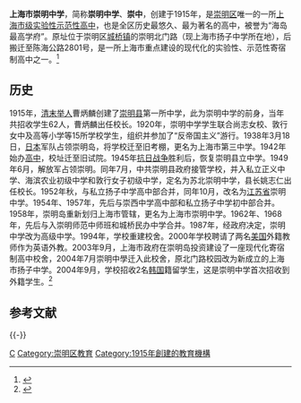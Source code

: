 {{Infobox_Highschool2
|name=上海市崇明中学|
|logo=[[File:CMZX_logo.jpg|File:CMZX logo.jpg]]|
|motto=志存高远，自强不息|
|established=1915年|
|type=上海市实验性、示范性高级中学|
|principal=吴卫国|
|country=[[中国|中国]]|
|city=上海市|
|address=[[崇明区|崇明区]]<br/>陈海公路2801号|
|campus=约170000[[平方米|平方米]]|
|faculty=约200名|
|enrollment=约2400名|
|website=[https://web.archive.org/web/20100610095157/http://www.cmzx.sh.cn/ 崇明中学网站]|
}}
'''上海市崇明中学'''，简称'''崇明中学'''、'''崇中'''，创建于1915年，是[[崇明区|崇明区]]唯一的一所[[上海市实验性、示范性高中名单|上海市级实验性示范性高中]]，也是全区历史最悠久、最为著名的高中，被誉为“海岛最高学府”。原址位于崇明区[[城桥镇|城桥镇]]的崇明北门路（现上海市扬子中学所在地），后搬迁至陈海公路2801号，是一所上海市重点建设的现代化的实验性、示范性寄宿制高中之一。<ref>{{Cite web |url=http://www.cmzx.sh.cn/Article/ShowArticle.asp?ArticleID=2387 |title=上海市崇明中学简介 |accessdate=2010-09-15 |archive-date=2012-08-02 |archive-url=https://archive.is/20120802105127/http://www.cmzx.sh.cn/Article/ShowArticle.asp?ArticleID=2387 |dead-url=no }}</ref>

==历史==
1915年，[[清朝|清末]][[举人|举人]]曹炳麟创建了[[崇明县|崇明县]]第一所中学，此为崇明中学的前身，当年共招收学生62人，曹炳麟出任校长。1920年，崇明中学学生联合尚志女校、敦行女中及高等小学等15所学校学生，组织并参加了“反帝国主义”游行。1938年3月18日，[[日本|日本]]军队占领崇明岛，将学校迁至旧考棚，更名为上海市第三中学。1942年始办[[高中|高中]]，校址迁至旧试院。1945年[[抗日战争|抗日战争]]胜利后，恢复崇明县立中学。1949年6月，解放军占领崇明。同年7月，中共崇明县政府接管学校，并入私立正义中学、海滨农业初级中学和敦行女子初级中学，定名为苏北崇明中学，县长姚志仁出任校长。1952年秋，与私立扬子中学高中部合并，同年10月，改名为[[江苏省|江苏省]]崇明中学。1954年、1957年，先后与崇西中学高中部和私立扬子中学初中部合并。1958年，崇明岛重新划归上海市管辖，更名为上海市崇明中学。1962年、1968年，先后与入崇明师范中师班和城桥民办中学合并。1987年，经政府决定，崇明中学改为高级中学。1994年，学校重建校舍。2000年学校聘请了两名[[美国|美国]]外籍教师作为英语外教。2003年9月，上海市政府在崇明岛投资建设了一座现代化寄宿制高中校舍，2004年7月崇明中學迁入此校舍，原北门路校园改为新成立的上海市扬子中学。2004年9月，学校招收2名[[韩国|韩国]]籍留学生，这是崇明中学首次招收到外籍学生。<ref>{{Cite web |url=http://www.cmzx.sh.cn/Article/ShowArticle.asp?ArticleID=118 |title=上海市崇明中学校史介绍 |accessdate=2010-09-15 |archive-date=2005-12-02 |archive-url=https://web.archive.org/web/20051202071637/http://www.cmzx.sh.cn/Article/ShowArticle.asp?ArticleID=118 |dead-url=yes }}</ref>

== 参考文献 ==
{{Reflist|30em}}

{{-}}
{{上海市实验性示范性高中}}

[[Category:上海中等教育|C]]
[[Category:崇明区教育|Category:崇明区教育]]
[[Category:1915年創建的教育機構|Category:1915年創建的教育機構]]